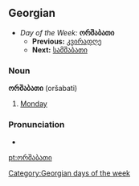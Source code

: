 ==Georgian==
*''Day of the Week:'' '''ორშაბათი'''
**'''Previous:''' [[კვირადღე]]
**'''Next:''' [[სამშაბათი]]

===Noun===
'''ორშაბათი''' (oršabati)

# [[Monday]]

===Pronunciation===
*{{audio|ka-ორშაბათი.ogg|Audio (GE)}}

[[Category:Georgian days of the week]]

[[pt:ორშაბათი]]